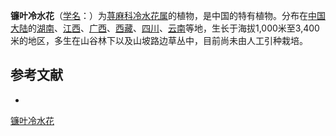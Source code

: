 {{Speciesbox
| name = 镰叶冷水花
| status = 
| status_system = 
| image =
| genus = Pilea
| species = semisessilis
| authority = Hand.-Mazz.
}}

'''镰叶冷水花'''（[[学名|学名]]：{{lang|la|''Pilea semisessilis''}}）为[[荨麻科|荨麻科]][[冷水花属|冷水花属]]的植物，是中国的特有植物。分布在[[中国大陆|中国大陆]]的[[湖南|湖南]]、[[江西|江西]]、[[广西|广西]]、[[西藏|西藏]]、[[四川|四川]]、[[云南|云南]]等地，生长于海拔1,000米至3,400米的地区，多生在山谷林下以及山坡路边草丛中，目前尚未由人工引种栽培。

== 参考文献 ==
<div class="references-small">
* {{cite web| url =http://www.bioinfo.cn/db05/KmzwSpecies.php?action=view&id=23421| title =镰叶冷水花| work =《中国高等植物数据库全库》| publisher =中国科学院微生物研究所| author =昆明植物研究所| accessdate =2009-02-25| deadurl =yes| archiveurl =https://web.archive.org/web/20160305035848/http://www.bioinfo.cn/db05/KmzwSpecies.php?action=view&id=23421| archivedate =2016-03-05}}
</div>
{{Taxonbar|from=Q15232204}}

[[Category:冷水花属|镰叶冷水花]]


{{植物小作品}}